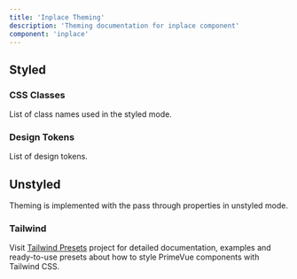 ```yaml
---
title: 'Inplace Theming'
description: 'Theming documentation for inplace component'
component: 'inplace'
---
```


## Styled

### CSS Classes

List of class names used in the styled mode.

<DocTable name="Inplace" category="style" />

### Design Tokens

List of design tokens.

<DocTable name="Inplace" category="token" />

## Unstyled

Theming is implemented with the pass through properties in unstyled mode.

### Tailwind

Visit [Tailwind Presets](https://github.com/primefaces/primevue-tailwind) project for detailed documentation, examples and ready-to-use presets about how to style PrimeVue components with Tailwind CSS.

